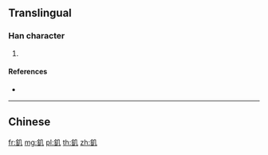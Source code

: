 {{character info/new}}
==Translingual==

===Han character===
{{Han char|rn=167|rad=金|as=02|sn=10|four=|canj=CHN}}

# {{defn|Han|sort=金02}}

====References====
* {{Han ref|kx=1296.121|dkj=40169|hdz=64169.100|uh=91E0|ud=37344}}

----

==Chinese==
{{zh-see|亂|v}}

[[fr:釠]]
[[mg:釠]]
[[pl:釠]]
[[th:釠]]
[[zh:釠]]